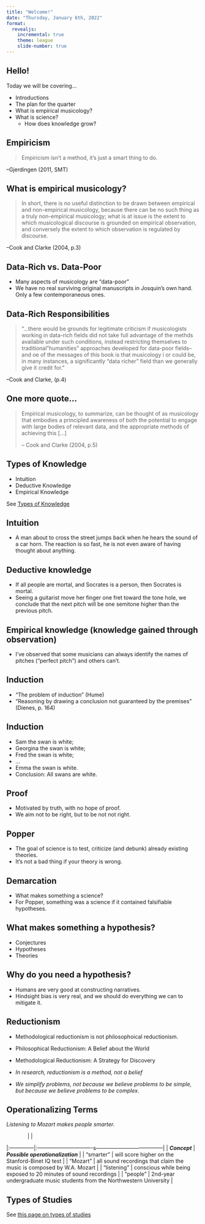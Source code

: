 ```yaml
---
title: "Welcome!" 
date: "Thursday, January 6th, 2022"
format: 
  revealjs:
    incremental: true
    theme: league
    slide-number: true
---
```


## Hello!

Today we will be covering...

-   Introductions
-   The plan for the quarter
-   What is empirical musicology?
-   What is science?
    -   How does knowledge grow?

## Empiricism

> Empiricism isn't a method, it's just a smart thing to do.

--Gjerdingen (2011, SMT)

## What is empirical musicology?

> In short, there is no useful distinction to be drawn between empirical and non-empirical musicology, because there can be no such thing as a truly non-empirical musicology; what is at issue is the extent to which musicological discourse is grounded on empirical observation, and conversely the extent to which observation is regulated by discourse.

--Cook and Clarke (2004, p.3)

## Data-Rich vs. Data-Poor

-   Many aspects of musicology are "data-poor"
-   We have no real surviving original manuscripts in Josquin's own hand. Only a few contemporaneous ones.

## Data-Rich Responsibilities

> "...there would be grounds for legitimate criticism if musicologists working in data-rich fields did not take full advantage of the methds available under such conditions, instead restricting themselves to traditional"humanities" approaches developed for data-poor fields--and oe of the messages of this book is that musicology i or could be, in many instances, a significantly "data richer" field than we generally give it credit for."

--Cook and Clarke, (p.4)

## One more quote...

> Empirical musicology, to summarize, can be thought of as musicology that embodies a principled awareness of both the potential to engage with large bodies of relevant data, and the appropriate methods of achieving this \[...\]
>
> -- Cook and Clarke (2004, p.5)

## Types of Knowledge

-   Intuition
-   Deductive Knowledge
-   Empirical Knowledge

See [Types of Knowledge](../emp_methods_workshop/empirical.html)

## Intuition

-   A man about to cross the street jumps back when he hears the sound of a car horn. The reaction is so fast, he is not even aware of having thought about anything.

## Deductive knowledge

-   If all people are mortal, and Socrates is a person, then Socrates is mortal.
-   Seeing a guitarist move her finger one fret toward the tone hole, we conclude that the next pitch will be one semitone higher than the previous pitch.

## Empirical knowledge (knowledge gained through observation)

-   I've observed that some musicians can always identify the names of pitches ("perfect pitch") and others can't.

## Induction

-   "The problem of induction" (Hume)
-   "Reasoning by drawing a conclusion not guaranteed by the premises" (Dienes, p. 164)

## Induction

- Sam the swan is white; 
- Georgina the swan is white; 
- Fred the swan is white;
- ...
- Emma the swan is white.
- Conclusion: All swans are white.

## Proof

- Motivated by truth, with no hope of proof.
- We aim not to be right, but to be not not right.

## Popper

-   The goal of science is to test, criticize (and debunk) already existing theories.
-   It's not a bad thing if your theory is wrong.

## Demarcation

-   What makes something a science?
-   For Popper, something was a science if it contained falsifiable hypotheses.

## What makes something a hypothesis?

-   Conjectures
-   Hypotheses
-   Theories

## Why do you need a hypothesis?

-   Humans are very good at constructing narratives.
-   Hindsight bias is very real, and we should do everything we can to mitigate it.

## Reductionism 

- Methodological reductionism is not philosophoical reductionism.
- Philosophical Reductionism: A Belief about the World
- Methodological Reductionism: A Strategy for Discovery

- *In research, reductionism is a method, not a belief*
- *We simplify problems, not because we believe problems to be simple, but because we believe problems to be complex.* 

## Operationalizing Terms

*Listening to Mozart makes people smarter.*

|               |                                                                      |
|:--------------|:-------------------------------s--------------------------------------|
| ***Concept*** | ***Possible operationalization***                                    |
| "smarter"     | will score higher on the Stanford-Binet IQ test                      |
| "Mozart"      | all sound recordings that claim the music is composed by W.A. Mozart |
| "listening"   | conscious while being exposed to 20 minutes of sound recordings      |
| "people"      | 2nd-year undergraduate music students from the Northwestern University |

## Types of Studies

See [this page on types of studies](../emp_methods_workshop/empirical2.html)
